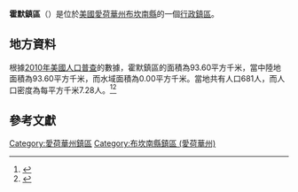 {{noteTA
|G1=USState
|G2=地名
|G3=Unit
}}
{{Infobox settlement
|official_name            = 霍默鎮區
|native_name = Homer Township
|settlement_type          = [[行政鎮區|行政鎮區]]
|image_skyline            = 
|imagesize                = 
|image_map                = Map highlighting Homer Township, Buchanan County, Iowa.svg
|mapsize                  = 250px
|pushpin_map  =USA Iowa
|pushpin_label = 霍默鎮區
|pushpin_label_position   = top
|pushpin_map_caption      = 霍默鎮區在愛荷華州的位置
|subdivision_type         = [[世界政區索引|國家]]
|subdivision_type1        = [[美国州份|州份]]
|subdivision_type2        = [[愛荷華州行政区划|縣]]
|subdivision_name         = [[美国|美国]]
|subdivision_name1        = [[愛荷華州|愛荷華州]]
|subdivision_name2        = [[布坎南縣_(愛荷華州)|布坎南縣]]
|elevation_ft             = 915
|elevation_m              = 279
|timezone                 = [[北美中部時區|北美中部時區]]
|area_total_km2           = 93.60
|area_land_km2            = 93.60
|area_water_km2           = 0.00
|area_total_sq_mi         = 
|area_land_sq_mi          = 
|area_water_sq_mi         = 
|population_as_of         = [[2010年美國人口普查|2010]]
|population_footnotes     = 
|population_total         = 681
|population_density_km2   = auto
|population_density_sq_mi = auto
|utc_offset               = -6
|coordinates              = {{coord|42|20|46|N|91|53|27|W|type:city_region:US-AL_source:GNS-enwiki|display=inline,title}}
| coor_pinpoint           = 
| coordinates_footnotes   = 
|timezone_DST             = CDT
|utc_offset_DST           = -5
|postal_code_type         = [[美國郵區編號|郵區編號]]
|postal_code              = 
|area_code                = {{link-en|电话区号319|Area code 319|319}}
|blank_name = [[地名信息系统|GNIS ID]]
|blank_info = 468050
}}
'''霍默鎮區'''（{{lang-en|Homer Township}}）是位於[[美國|美國]][[愛荷華州|愛荷華州]][[布坎南縣_(愛荷華州)|布坎南縣]]的一個[[行政鎮區|行政鎮區]]。

== 地方資料 ==
根據[[2010年美國人口普查|2010年美國人口普查]]的數據，霍默鎮區的面積為93.60平方千米，當中陸地面積為93.60平方千米，而水域面積為0.00平方千米。當地共有人口681人，而人口密度為每平方千米7.28人。<ref name="GR8">{{cite web|url=http://factfinder2.census.gov|publisher=[[美国人口调查局|美国人口调查局]]|accessdate=2011-05-14|title=American FactFinder|archive-date=2011-07-26|archive-url=https://web.archive.org/web/20110726025515/http://factfinder2.census.gov/|dead-url=no}}</ref><ref>{{cite web|url=https://www.citypopulation.de/en/usa/iowa/admin/|title=USA: Iowa (Counties and Townships) - City Population}}</ref>

== 參考文獻 ==
{{reflist}}

{{布坎南縣 (愛荷華州)}}

{{DEFAULTSORT:Homer Township}}
[[Category:愛荷華州鎮區|Category:愛荷華州鎮區]]
[[Category:布坎南縣鎮區_(愛荷華州)|Category:布坎南縣鎮區 (愛荷華州)]]

{{Iowa-geo-stub}}